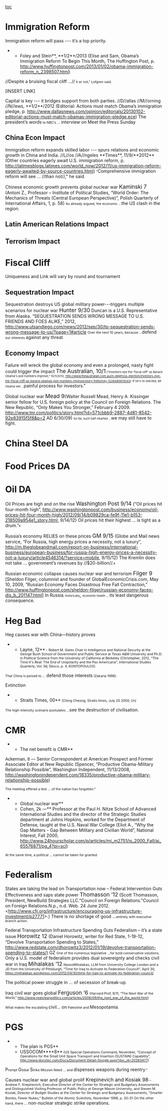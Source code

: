 [[toc]]
=Immigration Reform= 

Immigration reform will pass --- it’s a top priority.
**Foley and Stein**, **1/2**/2013 (Elise and Sam, Obama’s Immigration Reform To Begin This Month, The Huffington Post, p. http://www.huffingtonpost.com/2013/01/02/obama-immigration-reform_n_2398507.html)
//Despite a bruising fiscal cliff ...//<span style="font-size: 8pt;"> it or not," Lofgren said.</span>

[INSERT LINK]

Capital is key --- it bridges support from both parties.
//D//allas //M//orning //N//ews, **1/2**/2012 (Editorial: Actions must match Obama’s immigration pledge, p. http://www.dallasnews.com/opinion/editorials/20130102-editorial-actions-must-match-obamas-immigration-pledge.ece)
<span class="StyleBoldUnderline">The president’s words</span><span style="font-size: 8pt;"> to NBC’s ...</span><span class="StyleBoldUnderline"> interview on Meet the Press Sunday</span>

==China Econ Impact== 
Immigration reform expands skilled labor --- spurs relations and economic growth in China and India.
//L//os //A//ngeles **Times**, 11/9/**2012** (Other countries eagerly await U.S. immigration reform, p. http://latimesblogs.latimes.com/world_now/2012/11/us-immigration-reform-eagerly-awaited-by-source-countries.html)
<span style="font-size: 8pt;">"</span>C<span class="StyleBoldUnderline">omprehensive </span>i<span class="StyleBoldUnderline">mmigration </span>r<span class="StyleBoldUnderline">eform </span>will see ... //than not//<span class="StyleBoldUnderline">," he said</span><span style="font-size: 8pt;">.</span>

Chinese economic growth prevents global nuclear war
<span style="font-size: 13pt;">Kaminski 7 </span>(Antoni Z., Professor – Institute of Political Studies, “World Order: The Mechanics of Threats (Central European Perspective)”, Polish Quarterly of International Affairs, 1, p. 58)
<span style="font-size: 8pt;">As already argued, the economic ...</span><span class="StyleBoldUnderline">the US clash in the region</span><span style="font-size: 8pt;">. </span>

==Latin American Relations Impact== 

==Terrorism Impact== 


=Fiscal Cliff= 
Uniqueness and Link will vary by round and tournament
==Sequestration Impact== 
Sequestration destroys US global military power---triggers multiple scenarios for nuclear war
<span style="font-size: 13pt;">Hunter 9/30</span> Duncan is a U.S. Representative from Alaska. “SEQUESTRATION SENDS WRONG MESSAGE TO U.S. FRIENDS AND FOES ALIKE,” 2012, http://www.utsandiego.com/news/2012/sep/30/tp-sequestration-sends-wrong-message-to-us/?page=1#article
<span style="font-size: 8pt;">Over the next 10 years, because ...</span><span class="StyleBoldUnderline">defend </span><span style="font-size: 8pt;">our interests </span><span class="StyleBoldUnderline">against any threat</span><span style="font-size: 8pt;">.</span>
==Economy Impact== 

Failure will wreck the global economy and even a prolonged, nasty fight could trigger the impact
<span style="font-size: 13pt;">The Australian, 10/1</span><span style="font-size: 7pt;"> (“Investors eye the 'fiscal cliff' as Barack Obama's poll numbers improve,” 10/1/2012, [[http://www.theaustralian.com.au/in-depth/us-election/investors-eye-the-fiscal-cliff-as-barack-obamas-poll-numbers-improve/story-fn95xh4y-1226485913043]])</span>
<span style="font-size: 7pt;">If he's re-elected, Mr Obama will ...</span><span class="StyleBoldUnderline">painful process for investors."</span>

Global nuclear war
<span style="font-size: 13pt;">Mead 9</span>(Walter Russell Mead, Henry A. Kissinger senior fellow for U.S. foreign policy at the Council on Foreign Relations. The New Republic, “Only Makes You Stronger,” February 4 2009. http://www.tnr.com/politics/story.html?id=571cbbb9-2887-4d81-8542-92e83915f5f8&p=2 AD 6/30/09)
<span style="font-size: 7pt;">So far, such half-hearted ...</span>we may still have to fight.

=China Steel DA= 

=Food Prices DA= 


=Oil DA= 
Oil Prices are high and on the rise
<span style="font-size: 13pt;">Washington Post 9/14</span> (“Oil prices hit four-month high”, [[http://www.washingtonpost.com/business/economy/oil-prices-hit-four-month-high/2012/09/14/b09829ca-fe9f-11e1-b153-218509a954e1_story.html]], 9/14/12)
Oil prices hit their highest ... is tight as a drum.”<span style="font-size: 6pt;">¶</span>

<Link Card>

Russia’s economy RELIES on these prices
<span style="font-size: 13pt;">GM 9/15</span> (Globe and Mail news service, “For Russia, high energy prices a necessity, not a luxury”, [[http://m.theglobeandmail.com/report-on-business/international-business/european-business/for-russia-high-energy-prices-a-necessity-not-a-luxury/article4546314/?service=mobile]], 9/15/12)
The Kremlin does not take ... government’s revenues by //$20-billion//.<span style="font-size: 6pt;">¶</span>

Russian economic collapse causes nuclear war and terrorism
<span style="font-size: 13pt;">Filger 9 </span>[Sheldon Filger, columnist and founder of GlobalEconomicCrisis.com, May 10, 2009, “Russian Economy Faces Disastrous Free Fall Contraction,” http://www.huffingtonpost.com/sheldon-filger/russian-economy-faces-dis_b_201147.html]
<span class="TitleChar">In Russia</span><span style="font-size: 7pt;">, historically</span><span class="TitleChar">, </span><span style="font-size: 7pt;">economic health ... </span><span class="TitleChar">its least dangerous consequence.</span>

=<span class="TitleChar">Heg Bad</span>= 
Heg causes war with China—history proves
**Layne, 12**<span style="font-size: 8pt;"> - Robert M. Gates Chair in Intelligence and National Security at the George Bush School of Government and Public Service at Texas A&M University and Ph.D. in Political Science from the University of California at Berkeley (Christopher, 2012, "The Time It's Real: The End of Unipolarity and the Pax Americana", International Studies Quarterly, Vol. 56, Ebsco, p. 4, KONTOPOULOS)</span>
<span style="font-size: 8pt;">That China is poised to ...</span> defend those interests<span style="font-size: 8pt;"> (Zakaria 1998).</span>

Extinction
**Straits Times, 00**<span style="font-size: 8pt;"> (Ching Cheong, Straits times, July 25 2000, l/n)</span>
<span style="font-size: 8pt;">The high-intensity scenario postulates ...</span>see the destruction of civilisation.

=<span class="TitleChar">CMR</span>= 
**The net benefit is CMR**
<span style="font-family: Arial,Helvetica,sans-serif;">Ackerman, 8</span> — Senior Correspondent at American Prospect and Former Associate Editor at New Republic (Spencer, “Productive Obama-Military Relationship Possible”, Washington Independent, 11/13/2008, http://washingtonindependent.com/18335/productive-obama-military-relationship-possible)

<span style="font-size: 8pt;">The meeting offered a test ... of the nation has forgotten.” </span>


**Global nuclear war**
**Cohen, 2k —** Professor at the Paul H. Nitze School of Advanced International Studies and the director of the Strategic Studies department at Johns Hopkins, worked for the Department of Defense, taught at the U.S. Naval War College (Eliot A., “Why the Gap Matters - Gap Between Military and Civilian World”, National Interest, Fall 2000, <span style="color: windowtext; text-decoration: initial;">[[http://www.24hourscholar.com/p/articles/mi_m2751/is_2000_Fall/ai_65576871/pg_4?pi=scl]]</span>)

<span style="font-size: 8pt;">At the same time, a political ... cannot be taken for granted</span>

=<span class="TitleChar">Federalism</span>= 
States are taking the lead on Transportation now – Federal Intervention Guts Effectiveness and saps state power
<span style="font-size: 13pt;">Thomasson ’12</span> (Scott Thomasson, President, NewBuild Strategies LLC."Council on Foreign Relations."Council on Foreign Relations.N.p., n.d. Web. 24 June 2012. <http://www.cfr.org/infrastructure/encouraging-us-infrastructure-investment/p27771>.)
There is no shortage of good ...<span style="font-size: 8pt;">entirely with executive branch action.</span>

Federal Transportation Infrastructure Spending Guts Federalism – it’s a state issue
<span style="font-size: 13pt;">Horowitz 12</span> (Daniel Horowitz, writer for Red State, 1-19-12, “Devolve Transportation Spending to States,” http://www.redstate.com/dhorowitz3/2012/01/19/devolve-transportation-spending-to-states/) GZ
<span style="font-size: 8pt;">One of the numerous legislative ...for bold conservative solutions.</span>
Only a U.S. model of federalism provides dual sovereignty and checks civil war in Iraq
<span style="font-size: 13pt;">Mihalakas ‘12</span>
<span style="font-size: 8pt;">NasosMihalakas, LLM from University College London and a JD from the University of Pittsburgh, “Time for Iraq to Activate its Federation Council!”, April 30, https://mihalakas.wordpress.com/2012/04/30/time-for-iraq-to-activate-its-federation-council/</span>

<span class="StyleBoldUnderline">The political </span>power struggle in ...<span class="StyleBoldUnderline"> of secession of break-up</span><span style="font-size: 8pt;">.</span>


Iraq civil war goes global
<span style="font-size: 13pt;">Ferguson ‘6</span>
<span style="font-size: 8pt;">(Harvard Prof, 9/11, “The Next War of the World,” http://www.realclearpolitics.com/articles/2006/09/the_next_war_of_the_world.html)</span>

<span style="font-size: 8pt;">What makes the escalating </span>civil... on<span style="font-size: 8pt;"> Palestine and </span>Mesopotamia<span style="font-size: 8pt;">.</span>


=<span class="TitleChar">PGS </span>= 

**The plan is PGS**
**USSOCOM****8**<span style="font-size: 8pt;"> (US Special Operations Command, November, “Concept of Operations for the Small Unit Space Transport and Insertion (SUSTAIN) Capability”, [[http://www.docstoc.com/Docs/Document-Detail-Google.aspx?doc_id=20263477]])</span>
P<span style="font-size: 8pt;">rompt </span>G<span style="font-size: 8pt;">lobal </span>S<span style="font-size: 8pt;">trike Mission Need ... and </span>dispenses weapons during reentry<span style="font-size: 8pt;">.”</span>

<span style="font-size: 11pt;">Causes nuclear war and global prolif </span>
<span style="font-size: 12pt;">Krepinevich and Kosiak 98</span><span style="font-size: 8pt;"> – Andrew F. Krepinevich, Executive Director of the Center for Strategic and Budgetary Assessments and Distinguished Visiting Professor of Public Policy at George Mason University, and Steven M. Kosiak, Director of Budget Studies at the Center for Strategic and Budgetary Assessments, “Smarter Bombs, Fewer Nukes,” Bulletin of the Atomic Scientists, November 1998, p. 30-31</span>
<span style="font-size: 8pt;">On the other hand, there ...</span> non-nuclear strategic strike operations.